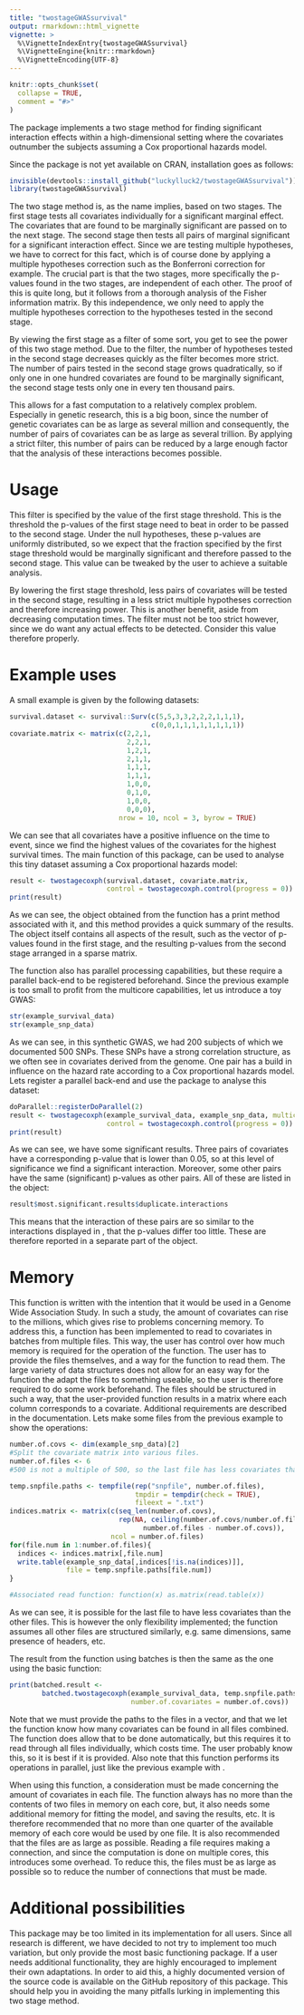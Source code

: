 ```yaml
---
title: "twostageGWASsurvival"
output: rmarkdown::html_vignette
vignette: >
  %\VignetteIndexEntry{twostageGWASsurvival}
  %\VignetteEngine{knitr::rmarkdown}
  %\VignetteEncoding{UTF-8}
---
```



```r
knitr::opts_chunk$set(
  collapse = TRUE,
  comment = "#>"
)
```

The package implements a two stage method for finding significant interaction effects within a high-dimensional setting where the covariates outnumber the subjects assuming a Cox proportional hazards model.

Since the package is not yet available on CRAN, installation goes as follows:
  

```r
invisible(devtools::install_github("luckylluck2/twostageGWASsurvival"))
library(twostageGWASsurvival)
```



The two stage method is, as the name implies, based on two stages. The first stage tests all covariates individually for a significant marginal effect. The covariates that are found to be marginally significant are passed on to the next stage. The second stage then tests all pairs of marginal significant for a significant interaction effect. Since we are testing multiple hypotheses, we have to correct for this fact, which is of course done by applying a multiple hypotheses correction such as the Bonferroni correction for example. The crucial part is that the two stages, more specifically the p-values found in the two stages, are independent of each other. The proof of this is quite long, but it follows from a thorough analysis of the Fisher information matrix. By this independence, we only need to apply the multiple hypotheses correction to the hypotheses tested in the second stage.

By viewing the first stage as a filter of some sort, you get to see the power of this two stage method. Due to the filter, the number of hypotheses tested in the second stage decreases quickly as the filter becomes more strict. The number of pairs tested in the second stage grows quadratically, so if only one in one hundred covariates are found to be marginally significant, the second stage tests only one in every ten thousand pairs.

This allows for a fast computation to a relatively complex problem. Especially in genetic research, this is a big boon, since the number of genetic covariates can be as large as several million and consequently, the number of pairs of covariates can be as large as several trillion. By applying a strict filter, this number of pairs can be reduced by a large enough factor that the analysis of these interactions becomes possible.

# Usage

This filter is specified by the value of the first stage threshold. This is the threshold the p-values of the first stage need to beat in order to be passed to the second stage. Under the null hypotheses, these p-values are uniformly distributed, so we expect that the fraction specified by the first stage threshold would be marginally significant and therefore passed to the second stage. This value can be tweaked by the user to achieve a suitable analysis.

By lowering the first stage threshold, less pairs of covariates will be tested in the second stage, resulting in a less strict multiple hypotheses correction and therefore increasing power. This is another benefit, aside from decreasing computation times. The filter must not be too strict however, since we do want any actual effects to be detected. Consider this value therefore properly.

# Example uses

A small example is given by the following datasets:
  
```r
survival.dataset <- survival::Surv(c(5,5,3,3,2,2,2,1,1,1),
                                   c(0,0,1,1,1,1,1,1,1,1))
covariate.matrix <- matrix(c(2,2,1,
                             2,2,1,
                             1,2,1,
                             2,1,1,
                             1,1,1,
                             1,1,1,
                             1,0,0,
                             0,1,0,
                             1,0,0,
                             0,0,0),
                           nrow = 10, ncol = 3, byrow = TRUE)
```

We can see that all covariates have a positive influence on the time to event, since we find the highest values of the covariates for the highest survival times. The main function of this package, \code{twostagecoxph} can be used to analyse this tiny dataset assuming a Cox proportional hazards model:
  
```r
result <- twostagecoxph(survival.dataset, covariate.matrix,
                        control = twostagecoxph.control(progress = 0))
print(result)
```

As we can see, the object obtained from the function has a print method associated with it, and this method provides a quick summary of the results. The object itself contains all aspects of the result, such as the vector of p-values found in the first stage, and the resulting p-values from the second stage arranged in a sparse matrix.

The function also has parallel processing capabilities, but these require a parallel back-end to be registered beforehand. Since the previous example is too small to profit from the multicore capabilities, let us introduce a toy GWAS:
  
```r
str(example_survival_data)
str(example_snp_data)
```

As we can see, in this synthetic GWAS, we had 200 subjects of which we documented 500 SNPs. These SNPs have a strong correlation structure, as we often see in covariates derived from the genome. One pair has a build in influence on the hazard rate according to a Cox proportional hazards model. Lets register a parallel back-end and use the package to analyse this dataset:
  
```r
doParallel::registerDoParallel(2)
result <- twostagecoxph(example_survival_data, example_snp_data, multicore = TRUE,
                        control = twostagecoxph.control(progress = 0))
print(result)
```

As we can see, we have some significant results. Three pairs of covariates have a corresponding p-value that is lower than 0.05, so at this level of significance we find a significant interaction. Moreover, some other pairs have the same (significant) p-values as other pairs. All of these are listed in the \code{result} object:
  
```r
result$most.significant.results$duplicate.interactions
```

This means that the interaction of these pairs are so similar to the interactions displayed in \code{result}, that the p-values differ too little. These are therefore reported in a separate part of the object.

# Memory

This function is written with the intention that it would be used in a Genome Wide Association Study. In such a study, the amount of covariates can rise to the millions, which gives rise to problems concerning memory. To address this, a function has been implemented to read to covariates in batches from multiple files. This way, the user has control over how much memory is required for the operation of the function. The user has to provide the files themselves, and a way for the function to read them. The large variety of data structures does not allow for an easy way for the function the adapt the files to something useable, so the user is therefore required to do some work beforehand. The files should be structured in such a way, that the user-provided function results in a matrix where each column corresponds to a covariate. Additional requirements are described in the documentation. Lets make some files from the previous example to show the operations:
  
```r
number.of.covs <- dim(example_snp_data)[2]
#Split the covariate matrix into various files.
number.of.files <- 6 
#500 is not a multiple of 500, so the last file has less covariates than the other ones

temp.snpfile.paths <- tempfile(rep("snpfile", number.of.files),
                               tmpdir = tempdir(check = TRUE),
                               fileext = ".txt")
indices.matrix <- matrix(c(seq_len(number.of.covs),
                           rep(NA, ceiling(number.of.covs/number.of.files)*
                                 number.of.files - number.of.covs)),
                         ncol = number.of.files)
for(file.num in 1:number.of.files){
  indices <- indices.matrix[,file.num]
  write.table(example_snp_data[,indices[!is.na(indices)]], 
              file = temp.snpfile.paths[file.num])
}

#Associated read function: function(x) as.matrix(read.table(x))
```

As we can see, it is possible for the last file to have less covariates than the other files. This is however the only flexibility implemented; the function assumes all other files are structured similarly, e.g. same dimensions, same presence of headers, etc.

The result from the function using batches is then the same as the one using the basic function:
  
```r
print(batched.result <- 
        batched.twostagecoxph(example_survival_data, temp.snpfile.paths,
                              number.of.covariates = number.of.covs))
```

Note that we must provide the paths to the files in a vector, and that we let the function know how many covariates can be found in all files combined. The function does allow that to be done automatically, but this requires it to read through all files individually, which costs time. The user probably know this, so it is best if it is provided. Also note that this function performs its operations in parallel, just like the previous example with \code{multicore = TRUE}.

When using this function, a consideration must be made concerning the amount of covariates in each file. The function always has no more than the contents of two files in memory on each core, but, it also needs some additional memory for fitting the model, and saving the results, etc. It is therefore recommended that no more than one quarter of the available memory of each core would be used by one file. It is also recommended that the files are as large as possible. Reading a file requires making a connection, and since the computation is done on multiple cores, this introduces some overhead. To reduce this, the files must be as large as possible so to reduce the number of connections that must be made.

# Additional possibilities

This package may be too limited in its implementation for all users. Since all research is different, we have decided to not try to implement too much variation, but only provide the most basic functioning package. If a user needs additional functionality, they are highly encouraged to implement their own adaptations. In order to aid this, a highly documented version of the source code is available on the GitHub repository of this package. This should help you in avoiding the many pitfalls lurking in implementing this two stage method.
